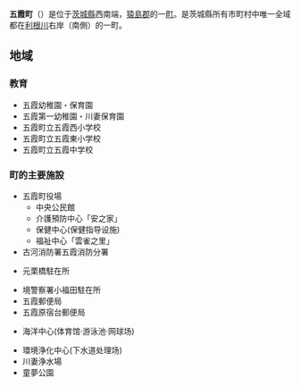 {{日本町村|
自治體名=五霞|
町村=町|
圖像=[[File:Goka_Magnolia_Kobus_Huge_Tree_1.jpg|240px]]|
圖像說明=[[中之島公園|中之島公園]]的大[[日本辛夷|辛夷樹]]|
町村章=|
日文原名=五霞町|
平假名=ごかまち|
羅馬字拼音=Goka-machi|
都道府縣=茨城縣|
支廳=|
郡=猿島郡|
編號=08542-1|
面積=23.09|
邊界未定=|
人口=9,622|
統計時間=2008年9月1日|
自治體=[[古河市|古河市]]、[[境町|境町]]<br />'''[[埼玉縣|埼玉縣]]'''：[[幸手市|幸手市]]、[[久喜市|久喜市]]<br />'''[[千葉縣|千葉縣]]'''：[[野田市|野田市]]| 
樹=|
花=|
鳥=|
其他象徵物=|
其他象徵=|
郵遞區號=306-0392|
所在地=猿島郡五霞町小福田1162-1|
電話號碼=280-84-1111|
外部連結=http://www.town.goka.ibaraki.jp/cgi-bin/odb-get.exe?WIT_template=AM020000|
經度=|
緯度=|
地圖=|
註記=
}}
'''五霞町'''（{{jpn|j=五霞町|hg=ごかまち|rm=Goka machi|f=y}}）是位于[[茨城縣|茨城縣]]西南端，[[猿島郡|猿島郡]]的一[[町|町]]。是茨城縣所有市町村中唯一全域都在[[利根川|利根川]]右岸（南側）的一町。 

== 地域 ==


=== 教育 ===
* 五霞幼稚園・保育園   
* 五霞第一幼稚園・川妻保育園   
* 五霞町立五霞西小学校   
* 五霞町立五霞東小学校   
* 五霞町立五霞中学校   
   
=== 町的主要施設 ===   
* 五霞町役場
** 中央公民館   
** 介護預防中心「安之家」   
** 保健中心(保健指导设施)   
** 福祉中心「雲雀之里」
* 古河消防署五霞消防分署   
* {{link-ja|境警察署|境警察署 (茨城県)}}元栗橋駐在所   
* 境警察署小福田駐在所   
* 五霞郵便局   
* 五霞原宿台郵便局   
* {{link-ja|B&G|B&G}}海洋中心(体育馆·游泳池·网球场)   
* 環境浄化中心(下水道处理场)   
* 川妻浄水場   
* 童夢公園

{{茨城縣}}{{Authority control}}